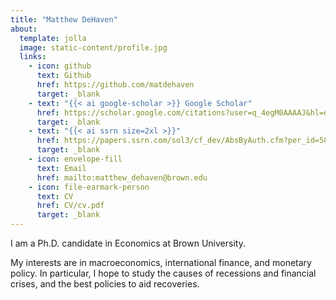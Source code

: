```yaml
---
title: "Matthew DeHaven"
about:
  template: jolla
  image: static-content/profile.jpg
  links:
    - icon: github
      text: Github
      href: https://github.com/matdehaven
      target: _blank
    - text: "{{< ai google-scholar >}} Google Scholar"
      href: https://scholar.google.com/citations?user=q_4egM0AAAAJ&hl=en
      target: _blank
    - text: "{{< ai ssrn size=2xl >}}"
      href: https://papers.ssrn.com/sol3/cf_dev/AbsByAuth.cfm?per_id=5883953
      target: _blank
    - icon: envelope-fill
      text: Email
      href: mailto:matthew_dehaven@brown.edu
    - icon: file-earmark-person
      text: CV
      href: CV/cv.pdf
      target: _blank
---
```


I am a Ph.D. candidate in Economics at Brown University.

My interests are in macroeconomics, international finance, and monetary policy. In particular, I hope to study the causes of recessions and financial crises, and the best policies to aid recoveries.